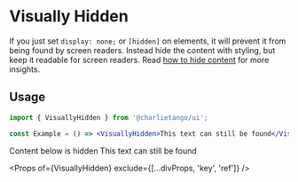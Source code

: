 
<Meta title="Components/Visually Hidden" component={VisuallyHidden} />

# Visually Hidden

If you just set `display: none;` or `[hidden]` on elements, it will prevent it from being found by
screen readers. Instead hide the content with styling, but keep it readable for screen readers. Read
[how to hide content](https://a11yproject.com/posts/how-to-hide-content/) for more insights.

## Usage

```jsx harmony
import { VisuallyHidden } from '@charlietango/ui';

const Example = () => <VisuallyHidden>This text can still be found</VisuallyHidden>;
```

<Preview>
  <div>
    <Heading as="h3">Content below is hidden</Heading>
    <VisuallyHidden>This text can still be found</VisuallyHidden>
  </div>
</Preview>

<Props of={VisuallyHidden} exclude={[...divProps, 'key', 'ref']} />
